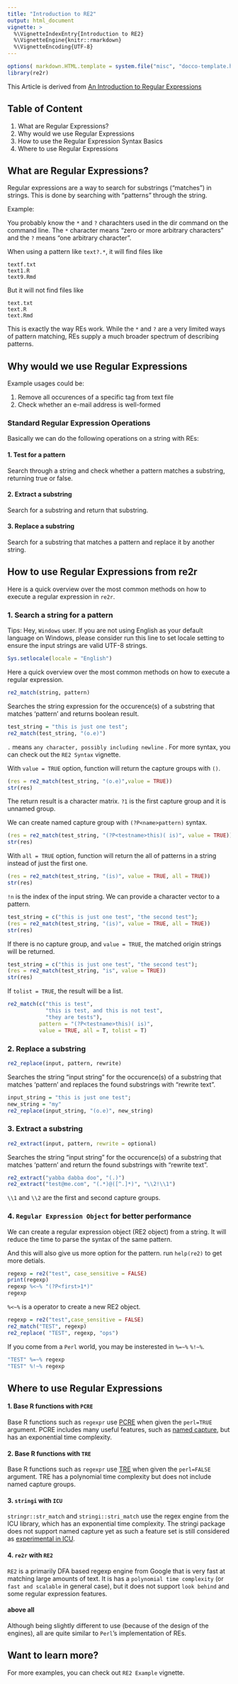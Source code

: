 ```yaml
---
title: "Introduction to RE2"
output: html_document
vignette: >
  %\VignetteIndexEntry{Introduction to RE2}
  %\VignetteEngine{knitr::rmarkdown}
  %\VignetteEncoding{UTF-8}
---
```


```r
options( markdown.HTML.template = system.file("misc", "docco-template.html", package = "knitr"))
library(re2r)
```

This Article is derived from [An Introduction to Regular Expressions](http://www.codeproject.com/Articles/939/An-Introduction-to-Regular-Expressions)

## Table of Content

1. What are Regular Expressions?
2. Why would we use Regular Expressions
3. How to use the Regular Expression Syntax Basics
4. Where to use Regular Expressions

## What are Regular Expressions?

Regular expressions are a way to search for substrings ("matches") in strings. This is done by searching with "patterns" through the string.

Example:

You probably know the `*` and `?` charachters used in the dir command on the command line. The `*` character means "zero or more arbitrary characters" and the `?` means "one arbitrary character". 

When using a pattern like `text?.*`, it will find files like

    textf.txt
    text1.R
    text9.Rmd

But it will not find files like

    text.txt
    text.R
    text.Rmd

This is exactly the way REs work. While the `*` and `?` are a very limited ways of pattern matching, REs supply a much broader spectrum of describing patterns.

## Why would we use Regular Expressions

Example usages could be:

1. Remove all occurences of a specific tag from text file
2. Check whether an e-mail address is well-formed

### Standard Regular Expression Operations

Basically we can do the following operations on a string with REs:

#### 1. Test for a pattern

Search through a string and check whether a pattern matches a substring, returning true or false.

#### 2. Extract a substring

Search for a substring and return that substring.

#### 3. Replace a substring

Search for a substring that matches a pattern and replace it by another string.

## How to use Regular Expressions from re2r

Here is a quick overview over the most common methods on how to execute a regular expression in `re2r`.

### 1. Search a string for a pattern

Tips: Hey, `Windows` user. If you are not using English as your default language on Windows, please consider run this line to set locale setting to ensure the input strings are valid UTF-8 strings.

```r
Sys.setlocale(locale = "English")
```

Here a quick overview over the most common methods on how to execute a regular expression.

```r
re2_match(string, pattern)
```

Searches the string expression for the occurence(s) of a substring that matches 'pattern' and returns boolean result.

```r
test_string = "this is just one test";
re2_match(test_string, "(o.e)")
```

`.` means `any character, possibly including newline` . For more syntax, you can check out the `RE2 Syntax` vignette.

With `value = TRUE` option, function will return the capture groups with `()`.

```r
(res = re2_match(test_string, "(o.e)",value = TRUE))
str(res)
```

The return result is a character matrix. `?1` is the first capture group and it is unnamed group.

We can create named capture group with `(?P<name>pattern)` syntax.

```r
(res = re2_match(test_string, "(?P<testname>this)( is)", value = TRUE))
str(res)
```

With `all = TRUE` option, function will return the all of patterns in a string instead of just the first one.

```r
(res = re2_match(test_string, "(is)", value = TRUE, all = TRUE))
str(res)
```

`!n` is the index of the input string. We can provide a character vector to a pattern.

```r
test_string = c("this is just one test", "the second test");
(res = re2_match(test_string, "(is)", value = TRUE, all = TRUE))
str(res)
```

If there is no capture group, and `value = TRUE`, the matched origin strings will be returned.

```r
test_string = c("this is just one test", "the second test");
(res = re2_match(test_string, "is", value = TRUE))
str(res)
```

If `tolist = TRUE`, the result will be a list.

```r
re2_match(c("this is test", 
            "this is test, and this is not test", 
            "they are tests"), 
          pattern = "(?P<testname>this)( is)", 
          value = TRUE, all = T, tolist = T)
```

### 2. Replace a substring

```r
re2_replace(input, pattern, rewrite)
```

Searches the string "input string" for the occurence(s) of a substring that matches 'pattern' and replaces the found substrings with "rewrite text".

```r
input_string = "this is just one test";
new_string = "my"
re2_replace(input_string, "(o.e)", new_string)
```

### 3. Extract a substring

```r
re2_extract(input, pattern, rewrite = optional)
```

Searches the string "input string" for the occurence(s) of a substring that matches 'pattern' and return the found substrings with "rewrite text".

```r
re2_extract("yabba dabba doo", "(.)")
re2_extract("test@me.com", "(.*)@([^.]*)", "\\2!\\1")
```

`\\1` and `\\2` are the first and second capture groups.

### 4. `Regular Expression Object` for better performance

We can create a regular expression object (RE2 object) from a string. It will reduce the time to parse the syntax of the same pattern. 

And this will also give us more option for the pattern. run `help(re2)` to get more detials.

```r
regexp = re2("test", case_sensitive = FALSE)
print(regexp)
regexp %<~% "(?P<first>1*)"
regexp
```

`%<~%` is a operator to create a new RE2 object.

```r
regexp = re2("test",case_sensitive = FALSE)
re2_match("TEST", regexp)
re2_replace( "TEST", regexp, "ops")
```

If you come from a `Perl` world, you may be insterested in `%=~%`  `%!~%`.

```r
"TEST" %=~% regexp
"TEST" %!~% regexp
```

## Where to use Regular Expressions

#### 1. Base R functions with `PCRE`

Base R functions such as `regexpr` use [PCRE](http://www.pcre.org/) when given the `perl=TRUE` argument. PCRE includes many useful features, such as [named capture](https://github.com/tdhock/regex-tutorial#motivation-for-using-named-capture-regular-expressions-5-minutes), but has an exponential time complexity.

#### 2. Base R functions with `TRE`

Base R functions such as `regexpr` use [TRE](https://github.com/laurikari/tre) when given the `perl=FALSE` argument. TRE has a polynomial time complexity but does not include named capture groups.

#### 3. `stringi` with `ICU`

`stringr::str_match` and `stringi::stri_match` use the regex engine from the ICU library, which has an exponential time complexity. The stringi package does not support named capture yet as such a feature set is still considered as [experimental in ICU](https://github.com/hadley/stringr/pull/16).

#### 4. `re2r` with `RE2`

`RE2` is a primarily DFA based regexp engine from Google that is very fast at matching large amounts of text. It is has a `polynomial time complexity` (or `fast and scalable` in general case), but it does not support `look behind` and some regular expression features.

#### above all

Although being slightly different to use (because of the design of the engines), all are quite similar to `Perl`'s implementation of REs. 

## Want to learn more?

For more examples, you can check out `RE2 Example` vignette.
